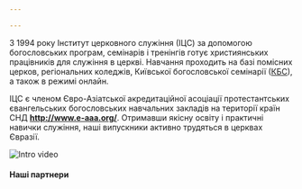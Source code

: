 ```yaml
---

---
```


З 1994 року Інститут церковного служіння (ІЦС) за допомогою богословських програм, семінарів і тренінгів готує християнських працівників для служіння в церкві. Навчання проходить на базі помісних церков, регіональних коледжів, Київської богословської семінарії ([КБС](https://ktsonline.org/abiturientu/navchalni-programy/352-cmi-ua)), а також в режимі онлайн.

ІЦС є членом Євро-Азіатської акредитаційної асоціації протестантських євангельських богословських навчальних закладів на території країн СНД **http://www.e-aaa.org/**. Отримавши якісну освіту і практичні навички служіння, наші випускники активно трудяться в церквах Євразії.

![Intro video](https://youtu.be/us_--1rT0nM)

#### Наші партнери
